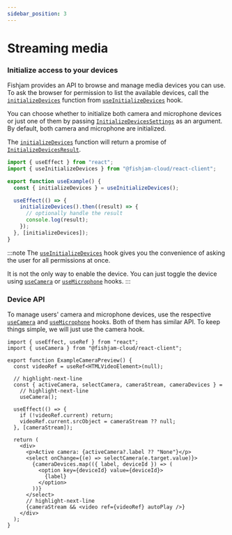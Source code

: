 ```yaml
---
sidebar_position: 3
---
```


# Streaming media

### Initialize access to your devices

Fishjam provides an API to browse and manage media devices you can use.  
To ask the browser for permission to list the available devices,
call the [`initializeDevices`](/api/web/functions/useInitializeDevices#initializedevices)
function from [`useInitializeDevices`](/api/web/functions/useInitializeDevices) hook.

You can choose whether to initialize both camera and microphone devices or just one of them by passing [`InitializeDevicesSettings`](/api/web/type-aliases/InitializeDevicesSettings)
as an argument. By default, both camera and microphone are initialized.

The [`initializeDevices`](/api/web/functions/useInitializeDevices#initializedevices) function will return a promise of [`InitializeDevicesResult`](/api/web/type-aliases/InitializeDevicesResult).

```ts
import { useEffect } from "react";
import { useInitializeDevices } from "@fishjam-cloud/react-client";

export function useExample() {
  const { initializeDevices } = useInitializeDevices();

  useEffect(() => {
    initializeDevices().then((result) => {
      // optionally handle the result
      console.log(result);
    });
  }, [initializeDevices]);
}
```

:::note
The [`useInitializeDevices`](/api/web/functions/useInitializeDevices) hook gives you the convenience of asking the user for all permissions at once.

It is not the only way to enable the device. You can just toggle the device using [`useCamera`](/api/web/functions/useCamera) or [`useMicrophone`](/api/web/functions/useMicrophone) hooks.
:::

### Device API

To manage users' camera and microphone devices, use the respective [`useCamera`](/api/web/functions/useCamera)
and [`useMicrophone`](/api/web/functions/useMicrophone) hooks.
Both of them has similar API. To keep things simple, we will just use the camera hook.

```tsx
import { useEffect, useRef } from "react";
import { useCamera } from "@fishjam-cloud/react-client";

export function ExampleCameraPreview() {
  const videoRef = useRef<HTMLVideoElement>(null);

  // highlight-next-line
  const { activeCamera, selectCamera, cameraStream, cameraDevices } =
    // highlight-next-line
    useCamera();

  useEffect(() => {
    if (!videoRef.current) return;
    videoRef.current.srcObject = cameraStream ?? null;
  }, [cameraStream]);

  return (
    <div>
      <p>Active camera: {activeCamera?.label ?? "None"}</p>
      <select onChange={(e) => selectCamera(e.target.value)}>
        {cameraDevices.map(({ label, deviceId }) => (
          <option key={deviceId} value={deviceId}>
            {label}
          </option>
        ))}
      </select>
      // highlight-next-line
      {cameraStream && <video ref={videoRef} autoPlay />}
    </div>
  );
}
```

